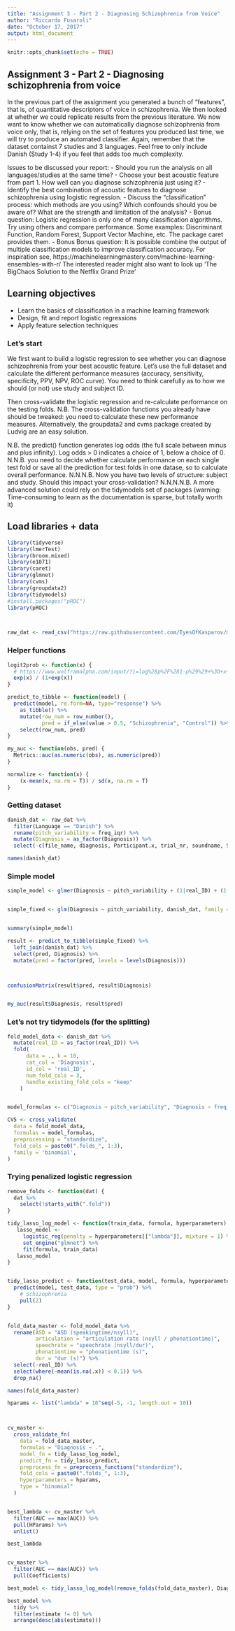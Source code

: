 ```yaml
---
title: "Assignment 3 - Part 2 - Diagnosing Schizophrenia from Voice"
author: "Riccardo Fusaroli"
date: "October 17, 2017"
output: html_document
---
```


```r
knitr::opts_chunk$set(echo = TRUE)
```

## Assignment 3 - Part 2 - Diagnosing schizophrenia from voice

In the previous part of the assignment you generated a bunch of "features", that is, of quantitative descriptors of voice in schizophrenia. We then looked at whether we could replicate results from the previous literature.
We now want to know whether we can automatically diagnose schizophrenia from voice only, that is, relying on the set of features you produced last time, we will try to produce an automated classifier.
Again, remember that the dataset containst 7 studies and 3 languages. Feel free to only include Danish (Study 1-4) if you feel that adds too much complexity.

Issues to be discussed your report:
- Should you run the analysis on all languages/studies at the same time? 
- Choose your best acoustic feature from part 1. How well can you diagnose schizophrenia just using it?
- Identify the best combination of acoustic features to diagnose schizophrenia using logistic regression.
- Discuss the "classification" process: which methods are you using? Which confounds should you be aware of? What are the strength and limitation of the analysis?
- Bonus question: Logistic regression is only one of many classification algorithms. Try using others and compare performance. Some examples: Discriminant Function, Random Forest, Support Vector Machine, etc. The package caret provides them. 
- Bonus Bonus question: It is possible combine the output of multiple  classification models to improve classification accuracy. For inspiration see,
https://machinelearningmastery.com/machine-learning-ensembles-with-r/
 The interested reader might also want to look up 'The BigChaos Solution to the Netflix Grand Prize'

## Learning objectives
- Learn the basics of classification in a machine learning framework
- Design, fit and report logistic regressions
- Apply feature selection techniques

### Let's start

We first want to build a logistic regression to see whether you can diagnose schizophrenia from your best acoustic feature. Let's use the full dataset and calculate the different performance measures (accuracy, sensitivity, specificity, PPV, NPV, ROC curve). You need to think carefully as to how we should (or not) use study and subject ID.

Then cross-validate the logistic regression and re-calculate performance on the testing folds. N.B. The cross-validation functions you already have should be tweaked: you need to calculate these new performance measures. Alternatively, the groupdata2 and cvms package created by Ludvig are an easy solution. 

N.B. the predict() function generates log odds (the full scale between minus and plus infinity). Log odds > 0 indicates a choice of 1, below a choice of 0.
N.N.B. you need to decide whether calculate performance on each single test fold or save all the prediction for test folds in one datase, so to calculate overall performance.
N.N.N.B. Now you have two levels of structure: subject and study. Should this impact your cross-validation?
N.N.N.N.B. A more advanced solution could rely on the tidymodels set of packages (warning: Time-consuming to learn as the documentation is sparse, but totally worth it)


## Load libraries + data
```r
library(tidyverse)
library(lmerTest)
library(broom.mixed)
library(e1071)
library(caret)
library(glmnet)
library(cvms)
library(groupdata2)
library(tidymodels)
#install.packages("pROC")
library(pROC)



raw_dat <- read_csv("https://raw.githubusercontent.com/EyesOfKasparov/methods3_A3/master/finalish_data.csv")

```
### Helper functions
```r
logit2prob <- function(x) {
  # https://www.wolframalpha.com/input/?i=log%28p%2F%281-p%29%29+%3D+x+isolate+p
  exp(x) / (1+exp(x))
}

predict_to_tibble <- function(model) {
  predict(model, re.form=NA, type="response") %>% 
    as_tibble() %>% 
    mutate(row_num = row_number(), 
           pred = if_else(value > 0.5, "Schizophrenia", "Control")) %>% 
    select(row_num, pred)
}

my_auc <- function(obs, pred) {
  Metrics::auc(as.numeric(obs), as.numeric(pred))  
}

normalize <- function(x) {
    (x-mean(x, na.rm = T)) / sd(x, na.rm = T)
}
```



### Getting dataset
```r
danish_dat <- raw_dat %>% 
  filter(Language == "Danish") %>% 
  rename(pitch_variability = freq_iqr) %>% 
  mutate(Diagnosis = as_factor(Diagnosis)) %>% 
  select(-c(file_name, diagnosis, Participant.x, trial_nr, soundname, Study, Language, Participant.y, Gender))

names(danish_dat)
```


### Simple model
```r
simple_model <- glmer(Diagnosis ~ pitch_variability + (1|real_ID) + (1|Study), data = danish_dat, family = "binomial", control=lme4::glmerControl(optimizer="bobyqa"))


simple_fixed <- glm(Diagnosis ~ pitch_variability, danish_dat, family = "binomial")


summary(simple_model)

result <- predict_to_tibble(simple_fixed) %>% 
  left_join(danish_dat) %>% 
  select(pred, Diagnosis) %>% 
  mutate(pred = factor(pred, levels = levels(Diagnosis)))



confusionMatrix(result$pred, result$Diagnosis)


my_auc(result$Diagnosis, result$pred)
```


### Let's not try tidymodels (for the splitting)
```r
fold_model_data <- danish_dat %>% 
  mutate(real_ID = as_factor(real_ID)) %>% 
  fold(
      data = ., k = 10,
      cat_col = 'Diagnosis',
      id_col = 'real_ID',
      num_fold_cols = 3,
      handle_existing_fold_cols = "keep"
    ) 


model_formulas <- c("Diagnosis ~ pitch_variability", "Diagnosis ~ freq_mean")

CV5 <- cross_validate(
  data = fold_model_data,
  formulas = model_formulas,
  preprocessing = "standardize",
  fold_cols = paste0(".folds_", 1:3),
  family = 'binomial', 
)
```

### Trying penalized logistic regression
```r
remove_folds <- function(dat) {
  dat %>% 
    select(!starts_with(".fold"))
}

tidy_lasso_log_model <- function(train_data, formula, hyperparameters) {
   lasso_model <- 
     logistic_reg(penalty = hyperparameters[["lambda"]], mixture = 1) %>%
     set_engine("glmnet") %>% 
     fit(formula, train_data)
   lasso_model
}


tidy_lasso_predict <- function(test_data, model, formula, hyperparameters, train_data) {
  predict(model, test_data, type = "prob") %>%
    # Schizophrenia
    pull(2)
}


fold_data_master <- fold_model_data %>% 
  rename(ASD = "ASD (speakingtime/nsyll)", 
         articulation = "articulation rate (nsyll / phonationtime)",
         speechrate = "speechrate (nsyll/dur)",
         phonationtime = "phonationtime (s)", 
         dur = "dur (s)") %>% 
  select(-real_ID) %>% 
  select(where(~mean(is.na(.x)) < 0.1)) %>% 
  drop_na()

names(fold_data_master)

hparams <- list("lambda" = 10^seq(-5, -1, length.out = 10))



cv_master <- 
  cross_validate_fn(
    data = fold_data_master, 
    formulas = "Diagnosis ~ .", 
    model_fn = tidy_lasso_log_model, 
    predict_fn = tidy_lasso_predict, 
    preprocess_fn = preprocess_functions("standardize"),
    fold_cols = paste0(".folds_", 1:3), 
    hyperparameters = hparams,
    type = "binomial"
  )


best_lambda <- cv_master %>% 
  filter(AUC == max(AUC)) %>% 
  pull(HParams) %>% 
  unlist()

best_lambda


cv_master %>% 
  filter(AUC == max(AUC)) %>% 
  pull(Coefficients)

best_model <- tidy_lasso_log_model(remove_folds(fold_data_master), Diagnosis ~ ., list("lambda" = best_lambda))

best_model %>% 
  tidy %>% 
  filter(estimate != 0) %>% 
  arrange(desc(abs(estimate)))
```






